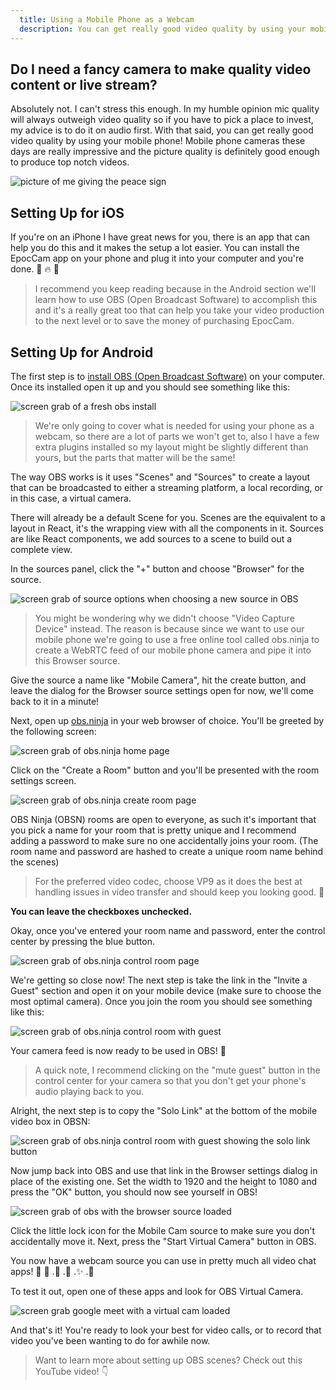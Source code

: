 ```yaml
---
  title: Using a Mobile Phone as a Webcam
  description: You can get really good video quality by using your mobile phone! Mobile phone cameras these days are really impressive and the picture quality is definitely good enough to produce top notch videos.
---
```


## Do I need a fancy camera to make quality video content or live stream?

Absolutely not. I can't stress this enough. In my humble opinion mic quality will always outweigh video quality so if you have to pick a place to invest, my advice is to do it on audio first. With that said, you can get really good video quality by using your mobile phone! Mobile phone cameras these days are really impressive and the picture quality is definitely good enough to produce top notch videos.

![picture of me giving the peace sign](./peace-sign.png)

## Setting Up for iOS

If you're on an iPhone I have great news for you, there is an app that can help you do this and it makes the setup a lot easier. You can install the EpocCam app on your phone and plug it into your computer and you're done. 🎉 🔥 🙌

> I recommend you keep reading because in the Android section we'll learn how to use OBS (Open Broadcast Software) to accomplish this and it's a really great too that can help you take your video production to the next level or to save the money of purchasing EpocCam.

## Setting Up for Android

The first step is to [install OBS (Open Broadcast Software)](https://obsproject.com/) on your computer. Once its installed open it up and you should see something like this:

![screen grab of a fresh obs install](./fresh-obs-install.png)

> We're only going to cover what is needed for using your phone as a webcam, so there are a lot of parts we won't get to, also I have a few extra plugins installed so my layout might be slightly different than yours, but the parts that matter will be the same!

The way OBS works is it uses "Scenes" and "Sources" to create a layout that can be broadcasted to either a streaming platform, a local recording, or in this case, a virtual camera.

There will already be a default Scene for you. Scenes are the equivalent to a layout in React, it's the wrapping view with all the components in it. Sources are like React components, we add sources to a scene to build out a complete view.

In the sources panel, click the "+" button and choose "Browser" for the source.

![screen grab of source options when choosing a new source in OBS](./source-options.png)

> You might be wondering why we didn't choose "Video Capture Device" instead. The reason is because since we want to use our mobile phone we're going to use a free online tool called obs.ninja to create a WebRTC feed of our mobile phone camera and pipe it into this Browser source.

Give the source a name like "Mobile Camera", hit the create button, and leave the dialog for the Browser source settings open for now, we'll come back to it in a minute!

Next, open up [obs.ninja](https://obs.ninja) in your web browser of choice. You'll be greeted by the following screen:

![screen grab of obs.ninja home page](./obs-ninja.png)

Click on the "Create a Room" button and you'll be presented with the room settings screen.

![screen grab of obs.ninja create room page](./obs-ninja-create-room.png)

OBS Ninja (OBSN) rooms are open to everyone, as such it's important that you pick a name for your room that is pretty unique and I recommend adding a password to make sure no one accidentally joins your room. (The room name and password are hashed to create a unique room name behind the scenes)

> For the preferred video codec, choose VP9 as it does the best at handling issues in video transfer and should keep you looking good. 💅

**You can leave the checkboxes unchecked.**

Okay, once you've entered your room name and password, enter the control center by pressing the blue button.

![screen grab of obs.ninja control room page](./obs-ninja-control-room.png)

We're getting so close now! The next step is take the link in the "Invite a Guest" section and open it on your mobile device (make sure to choose the most optimal camera). Once you join the room you should see something like this:

![screen grab of obs.ninja control room with guest](./obs-ninja-control-room-with-guest.png)

Your camera feed is now ready to be used in OBS! 👏

> A quick note, I recommend clicking on the "mute guest" button in the control center for your camera so that you don't get your phone's audio playing back to you.

Alright, the next step is to copy the "Solo Link" at the bottom of the mobile video box in OBSN:

![screen grab of obs.ninja control room with guest showing the solo link button](./obs-ninja-control-room-copy-solo-link.png)

Now jump back into OBS and use that link in the Browser settings dialog in place of the existing one. Set the width to 1920 and the height to 1080 and press the "OK" button, you should now see yourself in OBS!

![screen grab of obs with the browser source loaded](./obs-browser-source.png)

Click the little lock icon for the Mobile Cam source to make sure you don't accidentally move it. Next, press the "Start Virtual Camera" button in OBS.

You now have a webcam source you can use in pretty much all video chat apps! 🙌 🥳 .👏 .🥰 .✨ .🎉

To test it out, open one of these apps and look for OBS Virtual Camera.

![screen grab google meet with a virtual cam loaded](./google-meet-with-virtual-camera.png)

And that's it! You're ready to look your best for video calls, or to record that video you've been wanting to do for awhile now.

> Want to learn more about setting up OBS scenes? Check out this YouTube video! 👇

<YouTube youTubeId="Sd8hx8Li4tc" />
